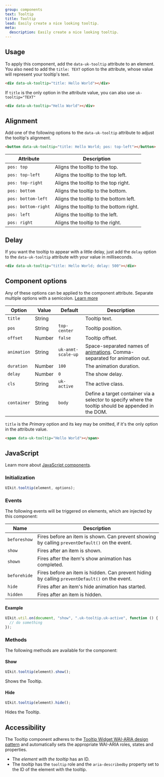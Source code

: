 ```yaml
---
group: components
text: Tooltip
title: Tooltip
lead: Easily create a nice looking tooltip.
meta:
  description: Easily create a nice looking tooltip.
---
```



## Usage

To apply this component, add the `data-uk-tooltip` attribute to an element. You also need to add the `title: TEXT` option to the attribute, whose value will represent your tooltip's text.

```html
<div data-uk-tooltip="title: Hello World"></div>
```

If `title` is the only option in the attribute value, you can also use `uk-tooltip="TEXT"`

```html
<div data-uk-tooltip="Hello World"></div>
```

<Snippet component="tooltip.basic" />

## Alignment

Add one of the following options to the `data-uk-tooltip` attribute to adjust the tooltip's alignment.

```html
<button data-uk-tooltip="title: Hello World; pos: top-left"></button>
```

| Attribute           | Description                             |
| ------------------- | --------------------------------------- |
| `pos: top`          | Aligns the tooltip to the top.          |
| `pos: top-left`     | Aligns the tooltip to the top left.     |
| `pos: top-right`    | Aligns the tooltip to the top right.    |
| `pos: bottom`       | Aligns the tooltip to the bottom.       |
| `pos: bottom-left`  | Aligns the tooltip to the bottom left.  |
| `pos: bottom-right` | Aligns the tooltip to the bottom right. |
| `pos: left`         | Aligns the tooltip to the left.         |
| `pos: right`        | Aligns the tooltip to the right.        |

<Snippet component="tooltip.alignment" />

## Delay

If you want the tooltip to appear with a little delay, just add the `delay` option to the `data-uk-tooltip` attribute with your value in milliseconds.

```html
<div data-uk-tooltip="title: Hello World; delay: 500"></div>
```

<Snippet component="tooltip.delay" />

## Component options

Any of these options can be applied to the component attribute. Separate multiple options with a semicolon. [Learn more](/docs/2.0/javascript#component-configuration)

| Option      | Value  | Default            | Description                                                                                          |
| ----------- | ------ | ------------------ | ---------------------------------------------------------------------------------------------------- |
| `title`     | String |                    | Tooltip text.                                                                                        |
| `pos`       | String | `top-center`       | Tooltip position.                                                                                    |
| `offset`    | Number | `false`            | Tooltip offset.                                                                                      |
| `animation` | String | `uk-anmt-scale-up` | Space-separated names of [animations](/docs/2.0/animation). Comma-separated for animation out.           |
| `duration`  | Number | `100`              | The animation duration.                                                                              |
| `delay`     | Number | `0`                | The show delay.                                                                                      |
| `cls`       | String | `uk-active`        | The active class.                                                                                    |
| `container` | String | `body`             | Define a target container via a selector to specify where the tooltip should be appended in the DOM. |

`title` is the _Primary_ option and its key may be omitted, if it's the only option in the attribute value.

```html
<span data-uk-tooltip="Hello World"></span>
```

## JavaScript

Learn more about [JavaScript components](javascript.md#programmatic-use).

### Initialization

```javascript
UIkit.tooltip(element, options);
```

### Events

The following events will be triggered on elements, which are injected by this component:

| Name         | Description                                                                                    |
| ------------ | ---------------------------------------------------------------------------------------------- |
| `beforeshow` | Fires before an item is shown. Can prevent showing by calling `preventDefault()` on the event. |
| `show`       | Fires after an item is shown.                                                                  |
| `shown`      | Fires after the item's show animation has completed.                                           |
| `beforehide` | Fires before an item is hidden. Can prevent hiding by calling `preventDefault()` on the event. |
| `hide`       | Fires after an item's hide animation has started.                                              |
| `hidden`     | Fires after an item is hidden.                                                                 |

#### Example

```javascript
UIkit.util.on(document, "show", ".uk-tooltip.uk-active", function () {
  // do something
});
```

### Methods

The following methods are available for the component:

#### Show

```javascript
UIkit.tooltip(element).show();
```

Shows the Tooltip.

#### Hide

```javascript
UIkit.tooltip(element).hide();
```

Hides the Tooltip.

## Accessibility

The Tooltip component adheres to the [Tooltip Widget WAI-ARIA design pattern](https://www.w3.org/WAI/ARIA/apg/patterns/tooltip/) and automatically sets the appropriate WAI-ARIA roles, states and properties.

- The _element with the tooltip_ has an ID.
- The _tooltip_ has the `tooltip` role and the `aria-describedby` property set to the ID of the element with the tooltip.
